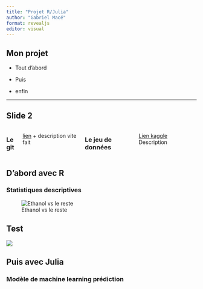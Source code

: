 ---
title: "Projet R/Julia"
author: "Gabriel Macé"
format: revealjs
editor: visual
---

## Mon projet

-   Tout d'abord

-   Puis

-   enfin

***
## Slide 2
:::: {style="display: flex;"}

::: {}
### Le git
\n

[lien](https://github.com/gabrielmaceee/Mon_Package_Julia.jl)
+ description vite fait

:::
:::{}
### Le jeu de données
\n

[Lien kaggle](https://www.kaggle.com/datasets/debajyotipodder/co2-emission-by-vehicles?select=CO2+Emissions_Canada.csv)
Description 
:::
::::


## D'abord avec R

### Statistiques descriptives

![Ethanol vs le reste](Rplot.png)

## Test

<img src="Rplot.png"></img>
<style>
.midcenter {
    position: fixed;
    top: 100%;
    left: 0%;
}
</style>

## Puis avec Julia

### Modèle de machine learning prédiction